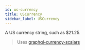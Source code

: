 ```yaml
---
id: us-currency
title: USCurrency
sidebar_label: USCurrency
---
```


A US currency string, such as \$21.25.

> Uses [graphql-currency-scalars](https://github.com/abhiaiyer91/graphql-currency-scalars)

